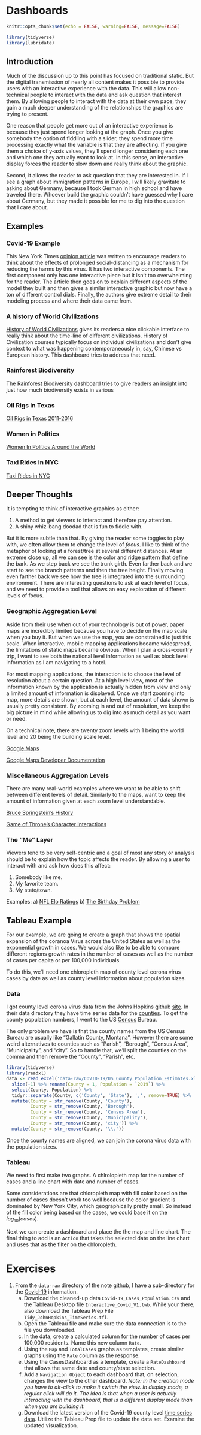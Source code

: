 # Dashboards

```r
knitr::opts_chunk$set(echo = FALSE, warning=FALSE, message=FALSE)

library(tidyverse)
library(lubridate)
```


## Introduction
Much of the discussion up to this point has focused on traditional static. But the digital transmission of nearly all content makes it possible to provide users with an interactive experience with the data. This will allow non-technical people to interact with the data and ask question that interest them. By allowing people to interact with the data at their own pace, they gain a much deeper understanding of the relationships the graphics are trying to present.

One reason that people get more out of an interactive experience is because they just spend longer looking at the graph. Once you give somebody the option of fiddling with a slider, they spend more time processing exactly what the variable is that they are affecting. If you give them a choice of y-axis values, they'll spend longer considering each one and which one they actually want to look at.  In this sense, an interactive display forces the reader to slow down and really think about the graphic.

Second, it allows the reader to ask question that they are interested in. If I see a graph about immigration patterns in Europe, I will likely gravitate to asking about Germany, because I took German in high school and have traveled there. Whoever build the graphic couldn't have guessed why I care about Germany, but they made it possible for me to dig into the question that I care about.

## Examples

### Covid-19 Example

This New York Times [opinion article](https://www.nytimes.com/interactive/2020/03/25/opinion/coronavirus-trump-reopen-america.html?smid=fb-share&fbclid=IwAR0FAbOYaDwLx1cm9mHNgz3VWo6T5jy77IWR_k9f-x6bv8LHd5DE3aK-438) was written to encourage readers to think about the effects of prolonged social-distancing as a mechanism for reducing the harms by this virus. It has two interactive components. The first component only has one interactive piece but it isn't too overwhelming for the reader. The article then goes on to explain different aspects of the model they built and then gives a similar interactive graphic but now have a ton of different control dials. Finally, the authors give extreme detail to their modeling process and where their data came from.

### A history of World Civilizations
[History of World Civilizations](https://public.tableau.com/en-us/gallery/history-world?tab=featured&topic=greatest-hits) gives its readers a nice clickable interface to really think about the time-line of different civilizations. History of Civilization courses typically focus on individual civilizations and don't give context to what was happening contemporaneously in, say, Chinese vs European history. This dashboard tries to address that need.

### Rainforest Biodiversity
The [Rainforest Biodiversity](https://public.tableau.com/en-us/gallery/tale-rainforest?tab=featured&topic=greatest-hits) dashboard tries to give readers an insight into just how much biodiversity exists in various 

### Oil Rigs in Texas
[Oil Rigs in Texas 2011-2016](https://public.tableau.com/en-us/gallery/texan-oil-rigs?tab=featured&topic=greatest-hits)

### Women in Politics
[Women In Politics Around the World](https://public.tableau.com/en-us/gallery/women-politics-0?tab=featured&topic=greatest-hits)

### Taxi Rides in NYC
[Taxi Rides in NYC](https://public.tableau.com/en-us/gallery/new-york-taxis?tab=featured&topic=greatest-hits)


## Deeper Thoughts

It is tempting to think of interactive graphics as either:

1. A method to get viewers to interact and therefore pay attention.
2. A shiny whiz-bang doodad that is fun to fiddle with.

But it is more subtle than that. By giving the reader some toggles to play with, we often allow them to change the level of *focus*. I like to think of the metaphor of looking at a forest/tree at several different distances. At an extreme close up, all we can see is the color and ridge pattern that define the bark.  As we step back we see the trunk girth.  Even farther back and we start to see the branch patterns and then the tree height. Finally moving even farther back we see how the tree is integrated into the surrounding environment. There are interesting questions to ask at each level of focus, and we need to provide a tool that allows an easy exploration of different levels of focus. 


### Geographic Aggregation Level
Aside from their use when out of your technology is out of power, paper maps are incredibly limited because you have to decide on the map scale when you buy it. But when we use the map, you are constrained to just this scale. When interactive, mobile mapping applications became widespread, the limitations of static maps became obvious. When I plan a cross-country trip, I want to see both the national level information as well as block level information as I am navigating to a hotel. 

For most mapping applications, the interaction is to choose the level of resolution about a certain question. At a high level view, most of the information known by the application is actually hidden from view and only a limited amount of information is displayed. Once we start zooming into map, more details are shown, but at each level, the amount of data shown is usually pretty consistent. By zooming in and out of resolution, we keep the big picture in mind while allowing us to dig into as much detail as you want or need.

On a technical note, there are twenty zoom levels with 1 being the world level and 20 being the building scale level. 

[Google Maps](https://maps.google.com)

[Google Maps Developer Documentation](https://developers.google.com/maps/documentation/maps-static/dev-guide)
    

### Miscellaneous Aggregation Levels 
There are many real-world examples where we want to be able to shift between different levels of detail. Similarly to the maps, want to keep the amount of information given at each zoom level understandable. 

[Bruce Springstein's History](http://duelingdatalarge.blogspot.com)

[Game of Throne's Character Interactions](http://beta.wind-and-words.com)


### The "Me" Layer
Viewers tend to be very self-centric and a goal of most any story or analysis should be to explain how the topic affects the reader. By allowing a user to interact with and ask how does this affect:

1. Somebody like me.
2. My favorite team.
3. My state/town.

Examples:
    a) [NFL Elo Ratings](https://projects.fivethirtyeight.com/complete-history-of-the-nfl/)
    b) [The Birthday Problem](https://pudding.cool/2018/04/birthday-paradox/)


## Tableau Example

For our example, we are going to create a graph that shows the spatial expansion of the coranoa Virus across the United States as well as the exponential growth in cases. We would also like to be able to compare different regions growth rates in the number of cases as well as the number of cases per capita or per 100,000 individuals.  

To do this, we'll need one chloropleth map of county level corona virus cases by date as well as county level information about population sizes.

### Data

I got county level corona virus data from the Johns Hopkins github [site](https://github.com/CSSEGISandData/COVID-19). In their data directory they have time series data for the [counties](https://raw.githubusercontent.com/CSSEGISandData/COVID-19/master/csse_covid_19_data/csse_covid_19_time_series/time_series_covid19_confirmed_US.csv). To get the county population numbers, I went to the US [Census](https://www.census.gov/data/tables/time-series/demo/popest/2010s-counties-total.html) Bureau.

The only problem we have is that the county names from the US Census Bureau are usually like "Gallatin County, Montana". However there are some weird alternatives to counties such as "Parish", "Borough", "Census Area", "Municipality", and "city". So to handle that, we'll split the counties on the comma and then remove the "County", "Parish", etc.

```r
library(tidyverse)
library(readxl)
data <- read_excel('data-raw/COVID-19/US_County_Population_Estimates.xlsx', skip=3) %>%
  slice(-1) %>% rename(County = 1, Population = `2019`) %>%
  select(County, Population) %>%
  tidyr::separate(County, c('County', 'State'), ',', remove=TRUE) %>%
  mutate(County = str_remove(County, 'County'),
         County = str_remove(County, 'Borough'),
         County = str_remove(County, 'Census Area'),
         County = str_remove(County, 'Municipality'),
         County = str_remove(County, 'city')) %>%
  mutate(County = str_remove(County, '\\.'))
```

Once the county names are aligned, we can join the corona virus data with the population sizes.

### Tableau

We need to first make two graphs. A chlrolopleth map for the number of cases and a line chart with date and number of cases.

Some considerations are that chloropleth map with fill color based on the number of cases doesn't work too well because the color gradient is dominated by New York City, which geographically pretty small. So instead of the fill color being based on the cases, we could base it on the $log_{10}(cases)$.  

Next we can create a dashboard and place the the map and line chart. The final thing to add is an `Action` that takes the selected date on the line chart and uses that as the filter on the chloropleth.

# Exercises

1. From the `data-raw` directory of the note github, I have a sub-directory for the [Covid-19](https://github.com/dereksonderegger/141/tree/master/data-raw/COVID-19) information. 
    a) Download the cleaned-up data `Covid-19_Cases_Population.csv` and the Tableau Desktop file `Interactive_Covid_V1.twb`. While your there, also download the Tableau Prep File `Tidy_JohnHopkins_TimeSeries.tfl`.
    b) Open the Tableau file and make sure the data connection is to the file you downloaded.
    c) In the data, create a calculated column for the number of cases per 100,000 residents. Name this new column `Rate`.
    d) Using the `Map` and `TotalCases` graphs as templates, create similar graphs using the `Rate` column as the response.
    e) Using the CasesDashboard as a template, create a `RateDashboard` that allows the same date and county/state selection.
    f) Add a `Navigation Object` to each dashboard that, on selection, changes the view to the other dashboard.  *Note: in the creation mode you have to alt-click to make it switch the view. In display mode, a regular click will do it. The idea is that when a user is actually interacting with the dashboard, that is a different display mode than when you are building it.*
    g) Download the latest version of the Covid-19 county level [time series data](https://raw.githubusercontent.com/CSSEGISandData/COVID-19/master/csse_covid_19_data/csse_covid_19_time_series/time_series_covid19_confirmed_US.csv). Utilize the Tableau Prep file to update the data set. Examine the updated visualization.
    


